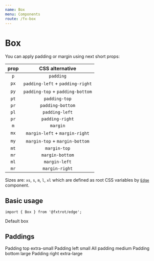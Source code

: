 ```yaml
---
name: Box
menu: Components
route: /fx-box
---
```



# Box

You can apply padding or margin using next short props:

| prop |         CSS alternative          |
| :--: | :------------------------------: |
| `p`  |            `padding`             |
| `px` | `padding-left` + `padding-right` |
| `py` | `padding-top` + `padding-bottom` |
| `pt` |          `padding-top`           |
| `pr` |         `padding-bottom`         |
| `pl` |          `padding-left`          |
| `pr` |         `padding-right`          |
| `m`  |             `margin`             |
| `mx` |  `margin-left` + `margin-right`  |
| `my` |  `margin-top` + `margin-bottom`  |
| `mt` |           `margin-top`           |
| `mr` |         `margin-bottom`          |
| `ml` |          `margin-left`           |
| `mr` |          `margin-right`          |

Sizes are: `xs`, `s`, `m`, `l`, `xl` which are defined as root CSS variables by [`Edge`](/fx-edge) component.

## Basic usage

```tsx
import { Box } from '@fxtrot/edge';
```

<Playground>
  <Box style={{ background: 'var(--gray-200)' }}>Default box</Box>
</Playground>

## Paddings

<Playground>
  <Stack align="left">
    <Box pt="xs" style={{ background: 'var(--gray-200)' }}>
      Padding top extra-small
    </Box>
    <Box pl="s" style={{ background: 'var(--gray-200)' }}>
      Padding left small
    </Box>
    <Box p="m" style={{ background: 'var(--gray-200)' }}>
      All padding medium
    </Box>
    <Box pb="l" style={{ background: 'var(--gray-200)' }}>
      Padding bottom large
    </Box>
    <Box pr="xl" style={{ background: 'var(--gray-200)' }}>
      Padding right extra-large
    </Box>
  </Stack>
</Playground>
